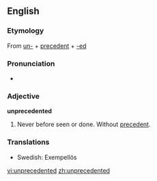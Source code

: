 ==English==
===Etymology===
From [[un-]] + [[precedent]] + [[-ed]]

===Pronunciation===
*{{audio|en-us-unprecedented.ogg|Audio (US)}}

===Adjective===
'''unprecedented'''
# Never before seen or done.  Without [[precedent]].

===Translations===
* Swedish: Exempellös

[[vi:unprecedented]]
[[zh:unprecedented]]